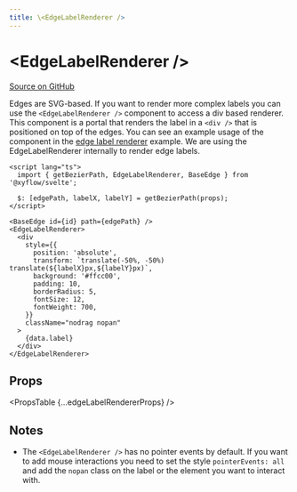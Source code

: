 ```yaml
---
title: \<EdgeLabelRenderer />
---
```



# &lt;EdgeLabelRenderer />

[Source on GitHub](https://github.com/wbkd/react-flow/blob/78169c992bf95a5dbc9bccbdc2a07725a307e2c3/packages/svelte/src/lib/components/EdgeLabelRenderer/EdgeLabelRenderer.svelte)

Edges are SVG-based. If you want to render more complex labels you can use the
`<EdgeLabelRenderer />` component to access a div based renderer. This component
is a portal that renders the label in a `<div />` that is positioned on top of
the edges. You can see an example usage of the component in the [edge label renderer](/examples/edges/edge-label-renderer) example. We are using the EdgeLabelRenderer internally to render edge labels.

```svelte filename="CustomEdge.svelte"
<script lang="ts">
  import { getBezierPath, EdgeLabelRenderer, BaseEdge } from '@xyflow/svelte';

  $: [edgePath, labelX, labelY] = getBezierPath(props);
</script>

<BaseEdge id={id} path={edgePath} />
<EdgeLabelRenderer>
  <div
    style={{
      position: 'absolute',
      transform: `translate(-50%, -50%) translate(${labelX}px,${labelY}px)`,
      background: '#ffcc00',
      padding: 10,
      borderRadius: 5,
      fontSize: 12,
      fontWeight: 700,
    }}
    className="nodrag nopan"
  >
    {data.label}
  </div>
</EdgeLabelRenderer>
```

## Props

<PropsTable {...edgeLabelRendererProps} />

## Notes

- The `<EdgeLabelRenderer />` has no pointer events by default. If you want to
  add mouse interactions you need to set the style `pointerEvents: all` and add
  the `nopan` class on the label or the element you want to interact with.
